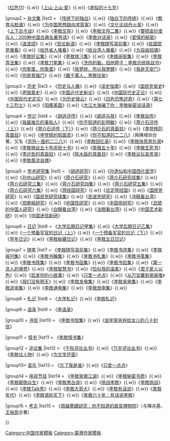 {{Navbox
|title = [[李敖]]作品
|name = 李敖作品
|state =collapsed
|image     = 
|imageleft = 
|above = 

|group1 = [[长篇小说]]
|list1 = 
《[[北京法源寺]]》{{.w}}《[[红色11]]》{{.w}}《[[上山·上山·爱]]》{{.w}}《[[虚拟的十七岁]]》

|group2 = [[杂文|杂文集]]
|list2 = 
《[[传统下的独白]]》{{.w}}《[[独白下的传统]]》{{.w}}《[[教育与脸谱]]》{{.w}}《[[为中国思想趋向求答案]]》{{.w}}《[[文化论战丹火录]]》{{.w}}《[[上下古今谈]]》{{.w}}《[[李敖文存]]》{{.w}}《[[李敖文存二集]]》{{.w}}《[[要把金针度与人：200种中国古典名著导读]]》{{.w}}《[[李敖对话录]]》{{.w}}《[[爱情的秘密]]》{{.w}}《[[波波颂]]》{{.w}}《[[世论新语]]》{{.w}}《[[李敖随写录前集]]》{{.w}}《[[给国民党难看]]》{{.w}}《[[给外省人难看]]》{{.w}}《[[给台湾人难看]]》{{.w}}《[[为自由招魂]]》{{.w}}《[[李敖好讼集]]》{{.w}}《[[李敖放刁集]]》{{.w}}《[[李敖闹衙集]]》{{.w}}《[[李敖弄法集]]》{{.w}}《[[李敖刀笔集]]》{{.w}}《[[洗你的脑，掐他脖子：李敖总统挑战书]]》{{.w}}《[[你笨蛋，你笨蛋]]》{{.w}}《[[我梦碎，所以我梦醒]]》{{.w}}《[[我是天安门]]》{{.w}}《[[你是景福门]]》{{.w}}《[[雖千萬人，李敖往矣]]》

|group3 = [[历史|历史]]
|list3 = 
《[[历史与人像]]》{{.w}}《[[读史指南]]》{{.w}}《[[国民党臭史]]》{{.w}}《[[老贼臭史]]》{{.w}}《[[中国近代史新论]]》{{.w}}《[[中国现代史正论]]》{{.w}}《[[中国现代史定论]]》{{.w}}《[[为历史拨云]]》{{.w}}《[[白色恐怖述奇]]》{{.w}}《[[第七十三烈士]]》{{.w}}《[[阳痿美国]]》{{.w}}《[[大江大海騙了你：李敖祕密談話錄|大江大海骗了你：李敖秘密谈话录]]》

|group4 = [[传记]]
|list4 = 
《[[胡适评传]]》{{.w}}《[[胡适与我]]》{{.w}}《[[李敖自传]]》{{.w}}《[[我最难忘的事和人]]》{{.w}}《[[你不知道的彭明敏]]》{{.w}}《[[蒋介石评传|蒋介石评传（上）]]》{{.w}}《[[蒋介石评传|蒋介石评传（下）]]》{{.w}}《[[蒋介石的真面目]]》{{.w}}《[[李登辉的真面目]]》{{.w}}《[[李登辉的假面具]]》{{.w}}《[[你不知道的二二八]]》（與陳境圳合著，又名《[[另外一面的二二八]]》）{{.w}}《[[李敖回忆录]]》{{.w}}《[[李敖快意恩仇录]]》{{.w}}《[[李敖祸台五十年庆祝十书]]》{{.w}}《[[笑傲五十年]]》{{.w}}《[[李敖生死书]]》{{.w}}《[[李远哲的真面目]]》{{.w}}《[[陈水扁的真面目]]》{{.w}}《[[李敖议坛哀思录]]》{{.w}}《[[李敖風流自傳]]》

|group5 = [[学术|学术研究集]]
|list5 = 
《[[胡适研究]]》{{.w}}《[[孙逸仙和中国西化医学]]》{{.w}}《[[孙中山研究]]》{{.w}}《[[蒋介石研究]]》{{.w}}《[[蒋介石研究续集]]》{{.w}}《[[蒋介石研究三集]]》{{.w}}《[[蒋介石研究四集]]》{{.w}}《[[蒋介石研究五集]]》{{.w}}《[[蒋介石研究六集]]》{{.w}}《[[蒋经国研究]]》{{.w}}《[[论定蒋经国]]》{{.w}}《[[国民党研究]]》{{.w}}《[[国民党研究续集]]》{{.w}}《[[民进党研究]]》{{.w}}《[[冷眼看台湾]]》{{.w}}《[[郑南榕研究]]》{{.w}}《[[中国性研究]]》{{.w}}《[[中国命研究]]》{{.w}}《[[丑陋的中国人研究]]》{{.w}}《[[白眼看台湾]]》{{.w}}《[[法眼看台湾]]》{{.w}}《[[中国艺术新研]]》{{.w}}《[[中国迷信新研]]》

|group6 = [[日记]]
|list6 = 
《[[大学后期日记甲集]]》{{.w}}《[[大学后期日记乙集]]》{{.w}}《[[一个预备军官的日记|一个预备军官的日记（上）]]》{{.w}}《[[一个预备军官的日记|一个预备军官的日记（下）]]》{{.w}}《[[早年日记]]》{{.w}}《[[李敖秘藏日记]]》{{.w}}《[[李敖五日日记]]》

|group7 = [[随笔]]
|list7 = 
《[[李敖随写录前集]]》{{.w}}《[[李敖书序集]]》{{.w}}《[[李敖报刊集]]》{{.w}}《[[李敖书翰集]]》{{.w}}《[[李敖书札集]]》{{.w}}《[[李敖书笺集]]》{{.w}}《[[李敖书牍集]]》{{.w}}《[[李敖书函集]]》{{.w}}《[[李敖书启集]]》{{.w}}《[[第一流人的境界]]》{{.w}}《[[李敖智慧书]]》{{.w}}《[[恰似我的温柔]]》{{.w}}《[[君子爱人以色]]》{{.w}}《[[启发你的小故事]]》{{.w}}《[[只爱一点点]]》{{.w}}《[[从万宝囊到臭屎堆]]》{{.w}}《[[我们没有明天]]》{{.w}}《[[李敖发电集]]》{{.w}}《[[李敖来电集]]》{{.w}}《[[李敖送电集]]》{{.w}}《[[李敖通电集]]》{{.w}}《[[李敖放电集]]》{{.w}}

|group8 = [[札记]]
|list8 = 
《[[大学札记]]》{{.w}}《[[李敖札记]]》

|group9 = [[语录]]
|list9 = 
《[[李语录]]》

|group10 = [[书信]]
|list10 = 
《[[李敖书信集]]》{{.w}}《[[坐牢家爸爸给女儿的八十封信]]》

|group11 = [[情书]]
|list11 = 
《[[李敖情书集]]》

|group12 = [[评论|评论集]]
|list12 = 
《[[千秋评论丛书]]》{{.w}}《[[万岁评论丛书]]》{{.w}}《[[李敖论人物]]》{{.w}}《[[为文学开窗]]》

|group13= [[音乐]]
|list13 = 
《[[忘了我是谁]]》{{.w}}《[[只爱一点点]]》

|group14 = [[电视节目]]
|list14 = 
《[[李敖笑傲江湖]]》{{.w}}《[[李敖秘密书房]]》{{.w}}《[[李敖颠倒众生]]》{{.w}}《[[李敖黑白讲]]》{{.w}}《[[挑战李敖]]》{{.w}}《[[李敖挑战]]》{{.w}}《[[李敖Talk秀]]》{{.w}}《[[李敖大哥大]]》{{.w}}《[[李敖有话说]]》{{.w}}《[[笑敖年代]]》{{.w}}《[[李敖语妙天下]]》{{.w}}《[[笑傲六十年：有话说李敖]]》

|group15 = [[考古]]
|list15 = 
《[[周越墨蹟研究：你不知道的故宮博物院]]》（与陳兆基、[[王裕民 (1974年)|王裕民]]合著）

}}<noinclude>
{{collapsible option}}
[[Category:中国作家模板]]
[[Category:臺灣作家模板]]
</noinclude>